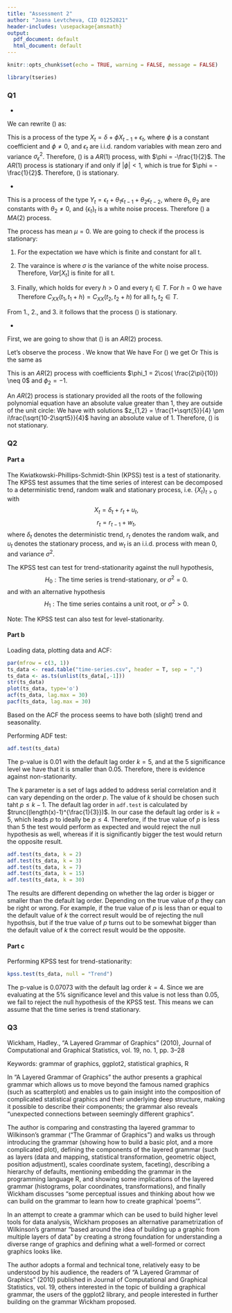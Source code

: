 ```yaml
---
title: "Assessment 2"
author: "Joana Levtcheva, CID 01252821"
header-includes: \usepackage{amsmath}
output:
  pdf_document: default
  html_document: default
---
```


```r
knitr::opts_chunk$set(echo = TRUE, warning = FALSE, message = FALSE)
```

```r
library(tseries)
```

### Q1

- \begin{equation}\label{eq:eq1}\tag{1} 2X_t = \epsilon_t - X_{t-1} \end{equation}

We can rewrite (\ref{eq:eq1}) as:

\begin{equation}\label{eq:eq2}\tag{2}
X_t = - \frac{1}{2} X_{t-1} + \epsilon_t\end{equation}

This is a process of the type $X_t = \delta + \phi X_{t-1} + \epsilon_t$, where $\phi$ is a constant coefficient and $\phi \neq 0$, and $\epsilon_t$ are i.i.d. random variables with mean zero and variance $\sigma_{\epsilon}^{2}$. Therefore, (\ref{eq:eq2}) is a $AR(1)$ process, with $\phi = -\frac{1}{2}$. The $AR(1)$ process is stationary if and only if $|\phi| < 1$, which is true for $\phi = -\frac{1}{2}$. Therefore, (\ref{eq:eq1}) is stationary.

- \begin{equation}\label{eq:eq3}\tag{3} X_t = \epsilon_t + \epsilon_{t-1} + \epsilon_{t-2} \end{equation}

This is a process of the type $Y_t = \epsilon_t + \theta_1\epsilon_{t-1} + \theta_{2}\epsilon_{t-2}$, where $\theta_1, \theta_2$ are constants with $\theta_2 \neq 0$, and $\{\epsilon_t\}_t$ is a white noise process. Therefore (\ref{eq:eq3}) a $MA(2)$ process.

The process has mean $\mu = 0$. We are going to check if the process is stationary:

1. For the expectation we have \begin{align}E(X_t) = E( \epsilon_{t}) + E( \epsilon_{t-1}) + E( \epsilon_{t-2}) = 0 = \mu,\nonumber\end{align} which is finite and constant for all t. 

2. The varaince is \begin{align}Var[ X_t] = E[(X_t - \mu)^2] = E[ X_{t}^2] = E[( \epsilon_t + \epsilon_{t-1} + \epsilon_{t-2})^2] =\nonumber\end{align} \begin{align}= E[\epsilon_t^2 + \epsilon_{t-1}^2 + \epsilon_{t-2}^2 + 2\epsilon_{t}\epsilon_{t-1} + 2\epsilon_{t}\epsilon_{t-2} + 2\epsilon_{t-1}\epsilon_{t-2}] =\nonumber\end{align} \begin{align}= E[ \epsilon_t^2] + E[ \epsilon_{t-1}^2] + E[ \epsilon_{t-2}^2] + 2E[ \epsilon_{t}\epsilon_{t-1}] + 2E[ \epsilon_{t}\epsilon_{t-2}] + 2E[ \epsilon_{t-1}\epsilon_{t-2}] =\nonumber\end{align} \begin{align}= 3\sigma^2,\nonumber\end{align} where $\sigma$ is the variance of the white noise process. Therefore, $Var[ X_t]$ is finite for all t.

3. Finally, \begin{align}C_{XX}(t_i, t_i + h) = E[(X_{t_i} - \mu)(X_{t_i + h} - \mu)] =\nonumber\end{align} \begin{align}= E[(X_{t_i})(X_{t_i + h})] = E[( \epsilon_{t_i} + \epsilon_{t_i - 1} + \epsilon_{t_i -2})( \epsilon_{t_i + h} + \epsilon_{t_i + h -1} + \epsilon_{t_i + h-2})] = 0,\nonumber\end{align} which holds for every $h > 0$ and every $t_i \in T$. For $h = 0$ we have \begin{align}C_{XX}(t_i, t_i) = Var[X_{t_i}] = 3\sigma^2.\nonumber\end{align} Therefore $C_{XX}(t_1, t_1 + h) = C_{XX}(t_2, t_2 + h)$ for all $t_1, t_2 \in T$.

From 1., 2., and 3. it follows that the process (\ref{eq:eq3}) is stationary.

- \begin{equation}\label{eq:eq4}\tag{4} X_t = \sin( \frac{2\pi t}{10}) + \epsilon_t \end{equation}

First, we are going to show that (\ref{eq:eq4}) is an $AR(2)$ process.

Let's observe the process \begin{equation}\label{eq:eq5}\tag{5} X_{t+1} = \sin(2\pi \phi (t+1)) + \epsilon_{t+1} \end{equation}. We know that \begin{align}\sin(a+b) + \sin(a-b) = 2\cos(b)\sin(a).\nonumber\end{align} We have \begin{align}\sin(2\pi \phi (t+1)) = \sin(2\pi \phi t + 2\pi \phi) = 2\cos(2\pi \phi)\sin(2\pi \phi t) - \sin(2\pi \phi t - 2\pi \phi).\nonumber\end{align} For (\ref{eq:eq4}) we get \begin{align}X_{t+1} = 2\cos( \frac{2\pi}{10})\sin( \frac{2\pi t}{10}) + (-1)\sin( \frac{2\pi (t-1)}{10}) + \epsilon_{t+1}.\nonumber\end{align} Or \begin{align}X_{t+1} = 2\cos( \frac{2\pi}{10})X_t + (-1)X_{t-1} + \epsilon_{t}.\nonumber\end{align} This is the same as \begin{align}X_{t} = 2\cos( \frac{2\pi}{10})X_{t-1} + (-1)X_{t-2} + \epsilon_{t}.\nonumber\end{align}

This is an $AR(2)$ process with coefficients $\phi_1 = 2\cos( \frac{2\pi}{10}) \neq 0$ and $\phi_2 = -1$.

An $AR(2)$ process is stationary provided all the roots of the following polynomial equation have an absolute value greater than 1, they are outside of the unit circle: \begin{align}1 - \phi_1 z - \phi_2 z^2 = 0.\nonumber\end{align} We have \begin{align}1 - 2\cos( \frac{2\pi}{10})z + z^2 = 0\nonumber\end{align} with solutions $z_{1,2} = \frac{1+\sqrt{5}}{4} \pm i\frac{\sqrt{10-2\sqrt5}}{4}$ having an absolute value of 1. Therefore, (\ref{eq:eq4}) is not stationary.

### Q2

#### Part a

The Kwiatkowski-Phillips-Schmidt-Shin (KPSS) test is a test of stationarity. The KPSS test assumes that the time series of interest can be decomposed to a deterministic trend, random walk and stationary process, i.e. $\{X_t\}_{t>0}$ with $$X_t = \delta_t + r_t + u_t,$$ $$r_t = r_{t-1} + w_t ,$$ where $\delta_t$ denotes the deterministic trend, $r_t$ denotes the random walk, and $u_t$ denotes the stationary process, and $w_t$ is an i.i.d. process with mean 0, and variance $\sigma^2$.

The KPSS test can test for trend-stationarity against the null hypothesis, $$H_0: \text{The time series is trend-stationary, or }\sigma^2 = 0.$$ and with an alternative hypothesis $$H_1: \text{The time series contains a unit root, or } \sigma^2 > 0.$$

Note: The KPSS test can also test for level-stationarity.

#### Part b

Loading data, plotting data and ACF:

```r
par(mfrow = c(3, 1))
ts_data <- read.table("time-series.csv", header = T, sep = ",")
ts_data <- as.ts(unlist(ts_data[,-1]))
str(ts_data)
plot(ts_data, type='o')
acf(ts_data, lag.max = 30)
pacf(ts_data, lag.max = 30)
```

Based on the ACF the process seems to have both (slight) trend and seasonality.

Performing ADF test:

```r
adf.test(ts_data)
```

The p-value is 0.01 with the default lag order $k = 5$, and at the $5%$ significance level we have that it is smaller than 0.05. Therefore, there is evidence against non-stationarity.

The k parameter is a set of lags added to address serial correlation and it can vary depending on the order $p$. The value of $k$ should be chosen such taht $p \leq k-1$. The default lag order in `adf.test` is calculated by $trunc((length(x)-1)^{\frac{1}{3}})$. In our case the default lag order is $k = 5$, which leads $p$ to ideally be $p \leq 4$. Therefore, if the true value of $p$ is less than 5 the test would perform as expected and would reject the null hypothesis as well, whereas if it is significantly bigger the test would return the opposite result.

```r
adf.test(ts_data, k = 2)
adf.test(ts_data, k = 3)
adf.test(ts_data, k = 7)
adf.test(ts_data, k = 15)
adf.test(ts_data, k = 30)
```

The results are different depending on whether the lag order is bigger or smaller than the default lag order. Depending on the true value of $p$ they can be right or wrong. For example, if the true value of $p$ is less than or equal to the default value of $k$ the correct result would be of rejecting the null hypothsis, but if the true value of $p$ turns out to be somewhat bigger than the default value of $k$ the correct result would be the opposite.

#### Part c

Performing KPSS test for trend-stationarity:

```r
kpss.test(ts_data, null = "Trend")
```

The p-value is 0.07073 with the default lag order $k = 4$. Since we are evaluating at the 5% significance level and this value is not less than 0.05, we fail to reject the null hypothesis of the KPSS test. This means we can assume that the time series is trend stationary.

### Q3

Wickham, Hadley., "A Layered Grammar of Graphics" (2010), Journal of Computational and Graphical Statistics, vol. 19, no. 1, pp. 3–28

Keywords: grammar of graphics, ggplot2, statistical graphics, R

In "A Layered Grammar of Graphics" the author presents a graphical grammar which allows us to move beyond the famous named graphics (such as scatterplot) and enables us to gain insight into the composition of complicated statistical graphics and their underlying deep structure, making it possible to describe their components; the grammar also reveals "unexpected connections between seemingly different graphics".

The author is comparing and constrasting tha layered grammar to Wilkinson's grammar ("The Grammar of Graphics") and walks us through introducing the grammar (showing how to build a basic plot, and a more complicated plot), defining the components of the layered grammar (such as layers (data and mapping, statistical transformation, geometric object, position adjustment), scales coordinate system, faceting), describing a hierarchy of defaults, mentioning embedding the grammar in the programming language R, and showing some implications of the layered grammar (histograms, polar coordinates, transformations), and finally Wickham discusses "some perceptual issues and thinking about how we can build on the grammar to learn how to create graphical 'poems'".

In an attempt to create a grammar which can be used to build higher level tools for data analysis, Wickham proposes an alternative parametrization of Wilkinson's grammar "based around the idea of building up a graphic from multiple layers of data" by creating a strong foundation for understanding a diverse range of graphics and defining what a well-formed or correct graphics looks like.

The author adopts a formal and technical tone, relatively easy to be understood by his audience, the readers of "A Layered Grammar of Graphics" (2010) published in Journal of Computational and Graphical Statistics, vol. 19, others interested in the topic of building a graphical grammar, the users of the ggplot2 library, and people interested in further building on the grammar Wickham proposed. 

